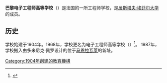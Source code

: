 {{Expand language|1=en|time=2020-11-27T08:41:47+00:00}}
{{Infobox university
| name                = 巴黎电子工程师高等学校
| native_name         = ESIEE Paris
| image = 
| caption = 
| latin_name = 
| motto = 
| zhmotto = 
| closed = 
| established         = 1904年
| re-established = 
| anniversary = 
| type = 
| endowment = 
| president           = Muriel Barnéoud
| secretary = 
| faculty = 
| staff = 
| students           = 2000
| undergrad = 
| postgrad = 
| location           = {{FRA}}[[马恩拉瓦莱|马恩拉瓦莱]]
| campus = 
| athletics = 
| conference = 
| colors = 
| nickname = 
| affiliations       = [[居斯塔夫·埃菲尔大学|居斯塔夫·埃菲尔大学]]
| zip = 
| telephone = 
| logo = 
| footnotes = 
| native_name_lang = fr
| weburl             = {{URL|http://www.esiee.fr/}}
| calendar = 
}}
'''巴黎电子工程师高等学校'''（{{lang-fr|ESIEE Paris}}）是法国的一所工程师学校，是[[居斯塔夫·埃菲尔大学|居斯塔夫·埃菲尔大学]]的成员。

== 历史 ==
学校始建于1904年。1968年，学校更名为电子工程师高等学校（{{lang-fr|École supérieure d'ingénieurs en électrotechnique et électronique}}）<ref>{{Cite web|title=Association des Anciens Elèves de l'ESIEE|url=https://www.aa-esiee.com/reseau/les-ecoles/histoire-des-ecoles-26|accessdate=2020-11-01|last=AA-ESIEE|work=www.aa-esiee.com|language=fr|archive-date=2021-01-17|archive-url=https://web.archive.org/web/20210117162434/https://www.aa-esiee.com/reseau/les-ecoles/histoire-des-ecoles-26|dead-url=no}}</ref>。
1987年，学校搬入由多米尼克·佩罗设计的位于[[马恩拉瓦莱|马恩拉瓦莱]]的新址。




{{法国大学校会议}}

[[Category:1904年創建的教育機構|Category:1904年創建的教育機構]]